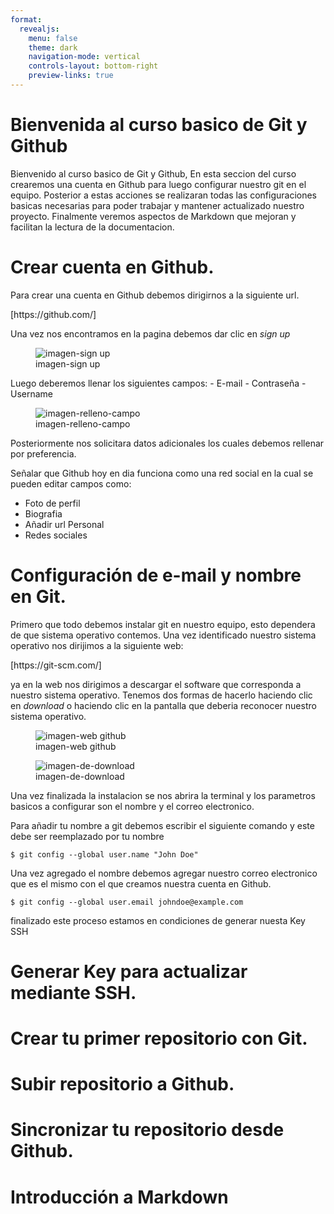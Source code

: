 ```yaml
---
format: 
  revealjs:
    menu: false
    theme: dark
    navigation-mode: vertical
    controls-layout: bottom-right
    preview-links: true
---
```


# Bienvenida al curso basico de Git y Github
Bienvenido al curso basico de Git y Github, En esta seccion del curso crearemos una cuenta en Github para
luego configurar nuestro git en el equipo. Posterior a estas acciones se realizaran todas las
configuraciones basicas necesarias para poder trabajar y mantener actualizado nuestro proyecto. Finalmente
veremos aspectos de Markdown que mejoran y facilitan la lectura de la documentacion. 

# Crear cuenta en Github.
Para crear una cuenta en Github debemos dirigirnos a la siguiente url.

[https://github.com/]

Una vez nos encontramos en la pagina debemos dar clic en *sign up*

![imagen-sign up](Imagen sign up)

Luego deberemos llenar los siguientes campos:
- E-mail
- Contraseña
- Username

![imagen-relleno-campo](Imagen relleno de campos)

Posteriormente nos solicitara datos adicionales los cuales debemos rellenar por preferencia.

Señalar que Github hoy en dia funciona como una red social en la cual se pueden editar campos como:

- Foto de perfil
- Biografia
- Añadir url Personal
- Redes sociales

# Configuración de e-mail y nombre en Git.
Primero que todo debemos instalar git en nuestro equipo, esto dependera de que sistema operativo contemos.
Una vez identificado nuestro sistema operativo nos dirijimos a la siguiente web:

[https://git-scm.com/]

ya en la web nos dirigimos a descargar el software que corresponda a nuestro sistema operativo.
Tenemos dos formas de hacerlo haciendo clic en *download* o haciendo clic en la pantalla que
deberia reconocer nuestro sistema operativo.

![imagen-web github](imagen de descarga)

![imagen-de-download](clic en download)

Una vez finalizada la instalacion se nos abrira la terminal y los parametros basicos a configurar
son el nombre y el correo electronico.

Para añadir tu nombre a git debemos escribir el siguiente comando y este debe ser reemplazado por tu nombre

`$ git config --global user.name "John Doe"`

Una vez agregado el nombre debemos agregar nuestro correo electronico que es el mismo con el que 
creamos nuestra cuenta en Github.
 
`$ git config --global user.email johndoe@example.com`

finalizado este proceso estamos en condiciones de generar nuesta Key SSH

# Generar Key para actualizar mediante SSH.

# Crear tu primer repositorio con Git.

# Subir repositorio a Github.

# Sincronizar tu repositorio desde Github.

# Introducción a Markdown
